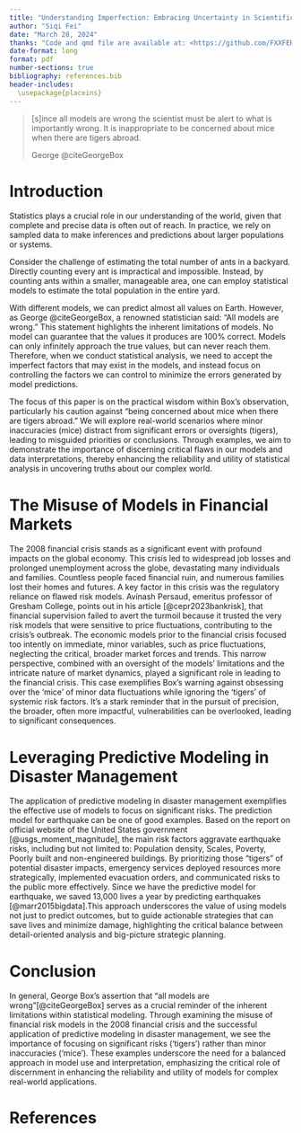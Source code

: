 ```yaml
---
title: "Understanding Imperfection: Embracing Uncertainty in Scientific Modeling"
author: "Siqi Fei"
date: "March 28, 2024"
thanks: "Code and qmd file are available at: <https://github.com/FXXFERMI/Understanding-Imperfection.git>."
date-format: long
format: pdf
number-sections: true
bibliography: references.bib
header-includes:
  \usepackage{placeins}
---
```


> \[s\]ince all models are wrong the scientist must be alert to what is importantly wrong. It is inappropriate to be concerned about mice when there are tigers abroad.
>
> George @citeGeorgeBox

# Introduction
Statistics plays a crucial role in our understanding of the world, given that complete and precise data is often out of reach. In practice, we rely on sampled data to make inferences and predictions about larger populations or systems.

Consider the challenge of estimating the total number of ants in a backyard. Directly counting every ant is impractical and impossible. Instead, by counting ants within a smaller, manageable area, one can employ statistical models to estimate the total population in the entire yard.

With different models, we can predict almost all values on Earth. However, as George @citeGeorgeBox, a renowned statistician said: "All models are wrong." This statement highlights the inherent limitations of models. No model can guarantee that the values it produces are 100% correct. Models can only infinitely approach the true values, but can never reach them. Therefore, when we conduct statistical analysis, we need to accept the imperfect factors that may exist in the models, and instead focus on controlling the factors we can control to minimize the errors generated by model predictions.

The focus of this paper is on the practical wisdom within Box's observation, particularly his caution against "being concerned about mice when there are tigers abroad." We will explore real-world scenarios where minor inaccuracies (mice) distract from significant errors or oversights (tigers), leading to misguided priorities or conclusions. Through examples, we aim to demonstrate the importance of discerning critical flaws in our models and data interpretations, thereby enhancing the reliability and utility of statistical analysis in uncovering truths about our complex world.

# The Misuse of Models in Financial Markets

The 2008 financial crisis stands as a significant event with profound impacts on the global economy. This crisis led to widespread job losses and prolonged unemployment across the globe, devastating many individuals and families. Countless people faced financial ruin, and numerous families lost their homes and futures. A key factor in this crisis was the regulatory reliance on flawed risk models. Avinash Persaud, emeritus professor of Gresham College, points out in his article [@cepr2023bankrisk], that financial supervision failed to avert the turmoil because it trusted the very risk models that were sensitive to price fluctuations, contributing to the crisis's outbreak. The economic models prior to the financial crisis focused too intently on immediate, minor variables, such as price fluctuations, neglecting the critical, broader market forces and trends. This narrow perspective, combined with an oversight of the models' limitations and the intricate nature of market dynamics, played a significant role in leading to the financial crisis. This case exemplifies Box's warning against obsessing over the 'mice' of minor data fluctuations while ignoring the 'tigers' of systemic risk factors. It's a stark reminder that in the pursuit of precision, the broader, often more impactful, vulnerabilities can be overlooked, leading to significant consequences.


# Leveraging Predictive Modeling in Disaster Management

The application of predictive modeling in disaster management exemplifies the effective use of models to focus on significant risks. The prediction model for earthquake can be one of good examples. Based on the report on official website of the United States government [@usgs_moment_magnitude], the main risk factors aggravate earthquake risks, including but not limited to: Population density, Scales, Poverty, Poorly built and non-engineered buildings. By prioritizing those "tigers" of potential disaster impacts, emergency services deployed resources more strategically, implemented evacuation orders, and communicated risks to the public more effectively. Since we have the predictive model for earthquake, we saved 13,000 lives a year by predicting earthquakes [@marr2015bigdata].This approach underscores the value of using models not just to predict outcomes, but to guide actionable strategies that can save lives and minimize damage, highlighting the critical balance between detail-oriented analysis and big-picture strategic planning.


# Conclusion
In general, George Box's assertion that "all models are wrong"[@citeGeorgeBox] serves as a crucial reminder of the inherent limitations within statistical modeling. Through examining the misuse of financial risk models in the 2008 financial crisis and the successful application of predictive modeling in disaster management, we see the importance of focusing on significant risks ('tigers') rather than minor inaccuracies ('mice'). These examples underscore the need for a balanced approach in model use and interpretation, emphasizing the critical role of discernment in enhancing the reliability and utility of models for complex real-world applications.
\newpage

# References
